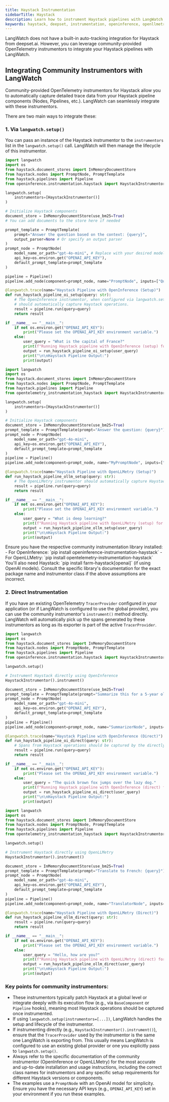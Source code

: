```yaml
---
title: Haystack Instrumentation
sidebarTitle: Haystack
description: Learn how to instrument Haystack pipelines with LangWatch using community OpenTelemetry instrumentors.
keywords: haystack, deepset, instrumentation, openinference, openllmetry, LangWatch, Python
---
```


LangWatch does not have a built-in auto-tracking integration for Haystack from deepset.ai. However, you can leverage community-provided OpenTelemetry instrumentors to integrate your Haystack pipelines with LangWatch.

## Integrating Community Instrumentors with LangWatch

Community-provided OpenTelemetry instrumentors for Haystack allow you to automatically capture detailed trace data from your Haystack pipeline components (Nodes, Pipelines, etc.). LangWatch can seamlessly integrate with these instrumentors.

There are two main ways to integrate these:

### 1. Via `langwatch.setup()`

You can pass an instance of the Haystack instrumentor to the `instrumentors` list in the `langwatch.setup()` call. LangWatch will then manage the lifecycle of this instrumentor.

<CodeGroup>

```python openinference_setup.py
import langwatch
import os
from haystack.document_stores import InMemoryDocumentStore
from haystack.nodes import PromptNode, PromptTemplate
from haystack.pipelines import Pipeline
from openinference.instrumentation.haystack import HaystackInstrumentor # Assuming this is the correct import

langwatch.setup(
    instrumentors=[HaystackInstrumentor()]
)

# Initialize Haystack components
document_store = InMemoryDocumentStore(use_bm25=True)
# You can add documents to the store here if needed

prompt_template = PromptTemplate(
    prompt="Answer the question based on the context: {query}",
    output_parser=None # Or specify an output parser
)
prompt_node = PromptNode(
    model_name_or_path="gpt-4o-mini", # Replace with your desired model
    api_key=os.environ.get("OPENAI_API_KEY"),
    default_prompt_template=prompt_template
)

pipeline = Pipeline()
pipeline.add_node(component=prompt_node, name="PromptNode", inputs=["Query"])

@langwatch.trace(name="Haystack Pipeline with OpenInference (Setup)")
def run_haystack_pipeline_oi_setup(query: str):
    # The OpenInference instrumentor, when configured via langwatch.setup(),
    # should automatically capture Haystack operations.
    result = pipeline.run(query=query)
    return result

if __name__ == "__main__":
    if not os.environ.get("OPENAI_API_KEY"):
        print("Please set the OPENAI_API_KEY environment variable.")
    else:
        user_query = "What is the capital of France?"
        print(f"Running Haystack pipeline with OpenInference (setup) for query: {user_query}")
        output = run_haystack_pipeline_oi_setup(user_query)
        print("\n\nHaystack Pipeline Output:")
        print(output)
```

```python openllmetry_setup.py
import langwatch
import os
from haystack.document_stores import InMemoryDocumentStore
from haystack.nodes import PromptNode, PromptTemplate
from haystack.pipelines import Pipeline
from opentelemetry_instrumentation_haystack import HaystackInstrumentor # Assuming this is the correct import

langwatch.setup(
    instrumentors=[HaystackInstrumentor()]
)

# Initialize Haystack components
document_store = InMemoryDocumentStore(use_bm25=True)
prompt_template = PromptTemplate(prompt="Answer the question: {query}")
prompt_node = PromptNode(
    model_name_or_path="gpt-4o-mini",
    api_key=os.environ.get("OPENAI_API_KEY"),
    default_prompt_template=prompt_template
)
pipeline = Pipeline()
pipeline.add_node(component=prompt_node, name="MyPromptNode", inputs=["Query"])

@langwatch.trace(name="Haystack Pipeline with OpenLLMetry (Setup)")
def run_haystack_pipeline_ollm_setup(query: str):
    # The OpenLLMetry instrumentor should automatically capture Haystack operations.
    result = pipeline.run(query=query)
    return result

if __name__ == "__main__":
    if not os.environ.get("OPENAI_API_KEY"):
        print("Please set the OPENAI_API_KEY environment variable.")
    else:
        user_query = "What is deep learning?"
        print(f"Running Haystack pipeline with OpenLLMetry (setup) for query: {user_query}")
        output = run_haystack_pipeline_ollm_setup(user_query)
        print("\n\nHaystack Pipeline Output:")
        print(output)
```

</CodeGroup>

<Note>
  Ensure you have the respective community instrumentation library installed:
  - For OpenInference: `pip install openinference-instrumentation-haystack`
  - For OpenLLMetry: `pip install opentelemetry-instrumentation-haystack`
  You'll also need Haystack: `pip install farm-haystack[openai]` (if using OpenAI models).
  Consult the specific library's documentation for the exact package name and instrumentor class if the above assumptions are incorrect.
</Note>

### 2. Direct Instrumentation

If you have an existing OpenTelemetry `TracerProvider` configured in your application (or if LangWatch is configured to use the global provider), you can use the community instrumentor's `instrument()` method directly. LangWatch will automatically pick up the spans generated by these instrumentors as long as its exporter is part of the active `TracerProvider`.

<CodeGroup>

```python openinference_direct.py
import langwatch
import os
from haystack.document_stores import InMemoryDocumentStore
from haystack.nodes import PromptNode, PromptTemplate
from haystack.pipelines import Pipeline
from openinference.instrumentation.haystack import HaystackInstrumentor # Assuming this is the correct import

langwatch.setup()

# Instrument Haystack directly using OpenInference
HaystackInstrumentor().instrument()

document_store = InMemoryDocumentStore(use_bm25=True)
prompt_template = PromptTemplate(prompt="Summarize this for a 5-year old: {query}")
prompt_node = PromptNode(
    model_name_or_path="gpt-4o-mini",
    api_key=os.environ.get("OPENAI_API_KEY"),
    default_prompt_template=prompt_template
)
pipeline = Pipeline()
pipeline.add_node(component=prompt_node, name="SummarizerNode", inputs=["Query"])

@langwatch.trace(name="Haystack Pipeline with OpenInference (Direct)")
def run_haystack_pipeline_oi_direct(query: str):
    # Spans from Haystack operations should be captured by the directly configured instrumentor.
    result = pipeline.run(query=query)
    return result

if __name__ == "__main__":
    if not os.environ.get("OPENAI_API_KEY"):
        print("Please set the OPENAI_API_KEY environment variable.")
    else:
        user_query = "The quick brown fox jumps over the lazy dog."
        print(f"Running Haystack pipeline with OpenInference (direct) for query: {user_query}")
        output = run_haystack_pipeline_oi_direct(user_query)
        print("\n\nHaystack Pipeline Output:")
        print(output)
```

```python openllmetry_direct.py
import langwatch
import os
from haystack.document_stores import InMemoryDocumentStore
from haystack.nodes import PromptNode, PromptTemplate
from haystack.pipelines import Pipeline
from opentelemetry_instrumentation_haystack import HaystackInstrumentor # Assuming this is the correct import

langwatch.setup()

# Instrument Haystack directly using OpenLLMetry
HaystackInstrumentor().instrument()

document_store = InMemoryDocumentStore(use_bm25=True)
prompt_template = PromptTemplate(prompt="Translate to French: {query}")
prompt_node = PromptNode(
    model_name_or_path="gpt-4o-mini",
    api_key=os.environ.get("OPENAI_API_KEY"),
    default_prompt_template=prompt_template
)
pipeline = Pipeline()
pipeline.add_node(component=prompt_node, name="TranslatorNode", inputs=["Query"])

@langwatch.trace(name="Haystack Pipeline with OpenLLMetry (Direct)")
def run_haystack_pipeline_ollm_direct(query: str):
    result = pipeline.run(query=query)
    return result

if __name__ == "__main__":
    if not os.environ.get("OPENAI_API_KEY"):
        print("Please set the OPENAI_API_KEY environment variable.")
    else:
        user_query = "Hello, how are you?"
        print(f"Running Haystack pipeline with OpenLLMetry (direct) for query: {user_query}")
        output = run_haystack_pipeline_ollm_direct(user_query)
        print("\n\nHaystack Pipeline Output:")
        print(output)
```

</CodeGroup>

### Key points for community instrumentors:
-   These instrumentors typically patch Haystack at a global level or integrate deeply with its execution flow (e.g., via `BaseComponent` or `Pipeline` hooks), meaning most Haystack operations should be captured once instrumented.
-   If using `langwatch.setup(instrumentors=[...])`, LangWatch handles the setup and lifecycle of the instrumentor.
-   If instrumenting directly (e.g., `HaystackInstrumentor().instrument()`), ensure that the `TracerProvider` used by the instrumentor is the same one LangWatch is exporting from. This usually means LangWatch is configured to use an existing global provider or one you explicitly pass to `langwatch.setup()`.
-   Always refer to the specific documentation of the community instrumentor (OpenInference or OpenLLMetry) for the most accurate and up-to-date installation and usage instructions, including the correct class names for instrumentors and any specific setup requirements for different Haystack versions or components.
-   The examples use a `PromptNode` with an OpenAI model for simplicity. Ensure you have the necessary API keys (e.g., `OPENAI_API_KEY`) set in your environment if you run these examples.
